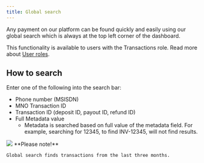 ```yaml
---
title: Global search
---
```

Any payment on our platform can be found quickly and easily using our global search which is always at the top left corner of the dashboard.

This functionality is available to users with the Transactions role. 
Read more about [User roles](/dashboard/user_management/user_roles).

## How to search
Enter one of the following into the search bar:

* Phone number (MSISDN)
* MNO Transaction ID
* Transaction ID (deposit ID, payout ID, refund ID)
* Full Metadata value
  * Metadata is searched based on full value of the metadata field. For example, searching for 12345, to find INV-12345, will not find results.

<Frame>
    <img src="/images/dashboard/global_search.png" />
</Frame>

<Info>
    **Please note!**

    Global search finds transactions from the last three months.
</Info>